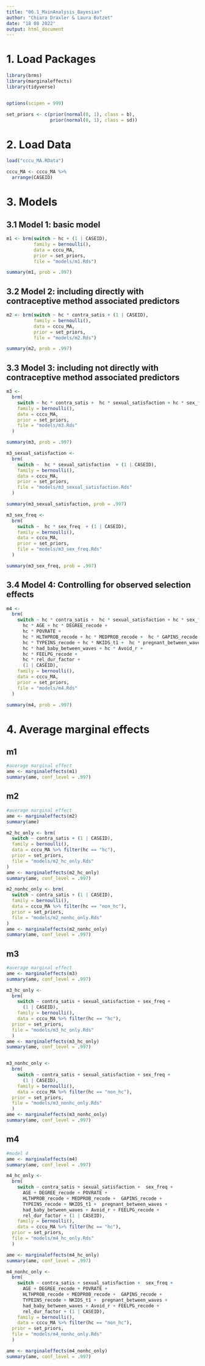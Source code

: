 ```yaml
---
title: "06.1_MainAnalysis_Bayesian"
author: "Chiara Draxler & Laura Botzet"
date: "18 08 2022"
output: html_document
---
```



# 1. Load Packages
```r
library(brms)
library(marginaleffects)
library(tidyverse)


options(scipen = 999)

set_priors <- c(prior(normal(0, 1), class = b),
                prior(normal(0, 1), class = sd))
```

# 2. Load Data
```r
load("cccu_MA.RData")

cccu_MA <- cccu_MA %>%
  arrange(CASEID)
```

# 3. Models

## 3.1 Model 1: basic model
```r
m1 <- brm(switch ~ hc + (1 | CASEID),
          family = bernoulli(),
          data = cccu_MA,
          prior = set_priors,
          file = "models/m1.Rds")

summary(m1, prob = .997)
```


## 3.2 Model 2: including directly with contraceptive method associated predictors
```r
m2 <- brm(switch ~ hc * contra_satis + (1 | CASEID),
          family = bernoulli(),
          data = cccu_MA,
          prior = set_priors,
          file = "models/m2.Rds")

summary(m2, prob = .997)
```


## 3.3 Model 3: including not directly with contraceptive method associated predictors
```r
m3 <-
  brm(
    switch ~ hc * contra_satis +  hc * sexual_satisfaction + hc * sex_freq + (1 | CASEID),
    family = bernoulli(),
    data = cccu_MA,
    prior = set_priors,
    file = "models/m3.Rds"
  )

summary(m3, prob = .997)

m3_sexual_satisfaction <-
  brm(
    switch ~  hc * sexual_satisfaction  + (1 | CASEID),
    family = bernoulli(),
    data = cccu_MA,
    prior = set_priors,
    file = "models/m3_sexual_satisfaction.Rds"
  )

summary(m3_sexual_satisfaction, prob = .997)

m3_sex_freq <-
  brm(
    switch ~  hc * sex_freq  + (1 | CASEID),
    family = bernoulli(),
    data = cccu_MA,
    prior = set_priors,
    file = "models/m3_sex_freq.Rds"
  )

summary(m3_sex_freq, prob = .997)
```

## 3.4 Model 4: Controlling for observed selection effects
```r
m4 <-
  brm(
    switch ~ hc * contra_satis +  hc * sexual_satisfaction + hc * sex_freq +
      hc * AGE + hc * DEGREE_recode +
      hc * POVRATE +
      hc * HLTHPROB_recode + hc * MEDPROB_recode +  hc * GAPINS_recode +
      hc * TYPEINS_recode + hc * NKIDS_t1 +  hc * pregnant_between_waves +
      hc * had_baby_between_waves + hc * Avoid_r +
      hc * FEELPG_recode +
      hc * rel_dur_factor +
      (1 | CASEID),
    family = bernoulli(),
    data = cccu_MA,
    prior = set_priors,
    file = "models/m4.Rds"
  )

summary(m4, prob = .997)
```



# 4. Average marginal effects

## m1
```r
#average marginal effect
ame <- marginaleffects(m1)
summary(ame, conf_level = .997)
```

## m2
```r
#average marginal effect
ame <- marginaleffects(m2)
summary(ame)

m2_hc_only <- brm(
  switch ~ contra_satis + (1 | CASEID),
  family = bernoulli(),
  data = cccu_MA %>% filter(hc == "hc"),
  prior = set_priors,
  file = "models/m2_hc_only.Rds"
)
ame <- marginaleffects(m2_hc_only)
summary(ame, conf_level = .997)

m2_nonhc_only <- brm(
  switch ~ contra_satis + (1 | CASEID),
  family = bernoulli(),
  data = cccu_MA %>% filter(hc == "non_hc"),
  prior = set_priors,
  file = "models/m2_nonhc_only.Rds"
)
ame <- marginaleffects(m2_nonhc_only)
summary(ame, conf_level = .997)
```

## m3
```r
#average marginal effect
ame <- marginaleffects(m3)
summary(ame, conf_level = .997)

m3_hc_only <-
  brm(
    switch ~ contra_satis + sexual_satisfaction + sex_freq +
      (1 | CASEID),
    family = bernoulli(),
    data = cccu_MA %>% filter(hc == "hc"),
  prior = set_priors,
  file = "models/m3_hc_only.Rds"
  )
ame <- marginaleffects(m3_hc_only)
summary(ame, conf_level = .997)


m3_nonhc_only <-
  brm(
    switch ~ contra_satis + sexual_satisfaction + sex_freq +
      (1 | CASEID),
    family = bernoulli(),
    data = cccu_MA %>% filter(hc == "non_hc"),
  prior = set_priors,
  file = "models/m3_nonhc_only.Rds"
  )
ame <- marginaleffects(m3_nonhc_only)
summary(ame, conf_level = .997)
```

## m4
```r
#model 4
ame <- marginaleffects(m4)
summary(ame, conf_level = .997)

m4_hc_only <-
  brm(
    switch ~ contra_satis + sexual_satisfaction +  sex_freq +
      AGE + DEGREE_recode + POVRATE +
      HLTHPROB_recode + MEDPROB_recode +  GAPINS_recode +
      TYPEINS_recode + NKIDS_t1 +  pregnant_between_waves +
      had_baby_between_waves + Avoid_r + FEELPG_recode +
      rel_dur_factor + (1 | CASEID),
    family = bernoulli(),
    data = cccu_MA %>% filter(hc == "hc"),
  prior = set_priors,
  file = "models/m4_hc_only.Rds"
  )

ame <- marginaleffects(m4_hc_only)
summary(ame, conf_level = .997)

m4_nonhc_only <-
  brm(
    switch ~ contra_satis + sexual_satisfaction +  sex_freq +
      AGE + DEGREE_recode + POVRATE +
      HLTHPROB_recode + MEDPROB_recode +  GAPINS_recode +
      TYPEINS_recode + NKIDS_t1 +  pregnant_between_waves +
      had_baby_between_waves + Avoid_r + FEELPG_recode +
      rel_dur_factor + (1 | CASEID),
    family = bernoulli(),
    data = cccu_MA %>% filter(hc == "non_hc"),
  prior = set_priors,
  file = "models/m4_nonhc_only.Rds"
  )

ame <- marginaleffects(m4_nonhc_only)
summary(ame, conf_level = .997)
```

